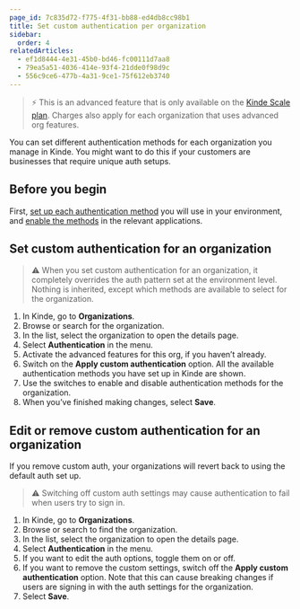 ```yaml
---
page_id: 7c835d72-f775-4f31-bb88-ed4db8cc98b1
title: Set custom authentication per organization
sidebar:
  order: 4
relatedArticles:
  - ef1d8444-4e31-45b0-bd46-fc00111d7aa8
  - 79ea5a51-4036-414e-93f4-21dde0f98d9c
  - 556c9ce6-477b-4a31-9ce1-75f612eb3740
---
```


> ⚡ This is an advanced feature that is only available on the [Kinde Scale plan](https://kinde.com/pricing/). Charges also apply for each organization that uses advanced org features.

You can set different authentication methods for each organization you manage in Kinde. You might want to do this if your customers are businesses that require unique auth setups.

## Before you begin

First, [set up each authentication method](/authenticate/authentication-methods/set-up-user-authentication/) you will use in your environment, and [enable the methods](/authenticate/manage-authentication/manage-authentication-applications/) in the relevant applications.

## Set custom authentication for an organization

> ⚠️ When you set custom authentication for an organization, it completely overrides the auth pattern set at the environment level. Nothing is inherited, except which methods are available to select for the organization.

1. In Kinde, go to **Organizations**.
2. Browse or search for the organization.
3. In the list, select the organization to open the details page.
4. Select **Authentication** in the menu.
5. Activate the advanced features for this org, if you haven’t already.
6. Switch on the **Apply custom authentication** option. All the available authentication methods you have set up in Kinde are shown.
7. Use the switches to enable and disable authentication methods for the organization.
8. When you’ve finished making changes, select **Save**.

## Edit or remove custom authentication for an organization

If you remove custom auth, your organizations will revert back to using the default auth set up.

> ⚠️ Switching off custom auth settings may cause authentication to fail when users try to sign in.

1. In Kinde, go to **Organizations**.
2. Browse or search to find the organization.
3. In the list, select the organization to open the details page.
4. Select **Authentication** in the menu.
5. If you want to edit the auth options, toggle them on or off.
6. If you want to remove the custom settings, switch off the **Apply custom authentication** option. Note that this can cause breaking changes if users are signing in with the auth settings for the organization.
7. Select **Save**.
